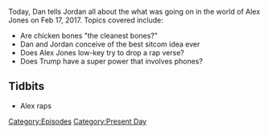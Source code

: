 {{DEFAULTSORT:
    #_EPISODE_0014:February 17, 2017
}}{{Episode
    | title           = February 17, 2017
    | caption         = [https://knowledgefight.libsyn.com/knowledge-fight-feb-17-2017 Listen to this episode on Libsyn]
    | episodeNumber   = 14
    | length          = 02:47:20
    | airDate         = February 20, 2017
    | coverageDate    = February 17, 2017
    | episodeType     = [[:Category:Present Day|Present Day]]
    | previousEpisode = [[13: February 14, 2017]]
    | nextEpisode     = [[15: February 20-21, 2017]]
}}

{{Stub}}

Today, Dan tells Jordan all about the what was going on in the world of Alex Jones on Feb 17, 2017. Topics covered include:

*Are chicken bones "the cleanest bones?"
*Dan and Jordan conceive of the best sitcom idea ever
*Does Alex Jones low-key try to drop a rap verse?
*Does Trump have a super power that involves phones?

==Tidbits==

*Alex raps

[[Category:Episodes]]
[[Category:Present Day]]